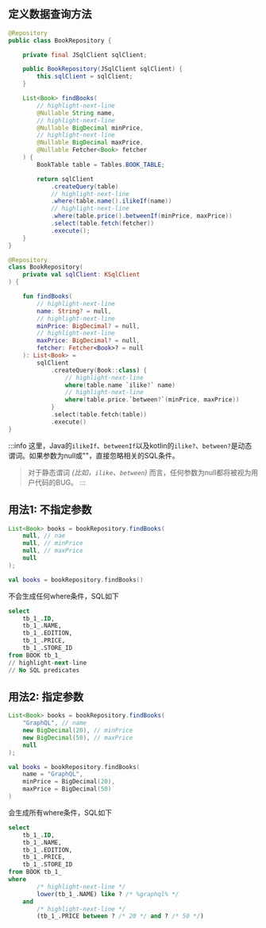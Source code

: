 
## 定义数据查询方法

<Tabs groupId="language">
<TabItem value="java" label="Java">

```java title="BookRepository.java" 
@Repository
public class BookRepository {

    private final JSqlClient sqlClient;

    public BookRepository(JSqlClient sqlClient) {
        this.sqlClient = sqlClient;
    }

    List<Book> findBooks(
        // highlight-next-line
        @Nullable String name, 
        // highlight-next-line
        @Nullable BigDecimal minPrice,
        // highlight-next-line  
        @Nullable BigDecimal maxPrice, 
        @Nullable Fetcher<Book> fetcher
    ) {  
        BookTable table = Tables.BOOK_TABLE;

        return sqlClient
            .createQuery(table)
            // highlight-next-line
            .where(table.name().ilikeIf(name)) 
            // highlight-next-line
            .where(table.price().betweenIf(minPrice, maxPrice)) 
            .select(table.fetch(fetcher))
            .execute();
    }
}
```

</TabItem>
<TabItem value="kotlin" label="Kotlin">

```kotlin title="BookRepository.kt" 
@Repository  
class BookRepository(
    private val sqlClient: KSqlClient
) {

    fun findBooks( 
        // highlight-next-line
        name: String? = null,
        // highlight-next-line
        minPrice: BigDecimal? = null, 
        // highlight-next-line
        maxPrice: BigDecimal? = null,
        fetcher: Fetcher<Book>? = null
    ): List<Book> =  
        sqlClient  
            .createQuery(Book::class) {
                // highlight-next-line
                where(table.name `ilike?` name) 
                // highlight-next-line 
                where(table.price.`between?`(minPrice, maxPrice)) 
            }
            .select(table.fetch(table))
            .execute() 
}
```

</TabItem> 
</Tabs>

:::info
这里，Java的`ilikeIf`、`betweenIf`以及kotlin的`ilike?`、`between?`是动态谓词。如果参数为null或""，直接忽略相关的SQL条件。

> 对于静态谓词 *(比如，`ilike`、`between`)* 而言，任何参数为null都将被视为用户代码的BUG。
:::

## 用法1: 不指定参数

<Tabs groupId="language">
<TabItem value="java" label="Java">

```java
List<Book> books = bookRepository.findBooks(
    null, // nae
    null, // minPrice
    null, // maxPrice
    null
);
```

</TabItem>
<TabItem value="kotlin" label="Kotlin">

```kotlin
val books = bookRepository.findBooks()
```

</TabItem>
</Tabs>

不会生成任何where条件，SQL如下

```sql
select
    tb_1_.ID,
    tb_1_.NAME,
    tb_1_.EDITION,
    tb_1_.PRICE,
    tb_1_.STORE_ID
from BOOK tb_1_
// highlight-next-line
// No SQL predicates
```

## 用法2: 指定参数

<Tabs groupId="language">
<TabItem value="java" label="Java">

```java
List<Book> books = bookRepository.findBooks(
    "GraphQL", // name
    new BigDecimal(20), // minPrice
    new BigDecimal(50), // maxPrice
    null
);
```

</TabItem>
<TabItem value="kotlin" label="Kotlin">

```kotlin
val books = bookRepository.findBooks(
    name = "GraphQL",
    minPrice = BigDecimal(20),
    maxPrice = BigDecimal(50)
)
```

</TabItem>
</Tabs>

会生成所有where条件，SQL如下

```sql
select
    tb_1_.ID,
    tb_1_.NAME,
    tb_1_.EDITION,
    tb_1_.PRICE,
    tb_1_.STORE_ID
from BOOK tb_1_
where
        /* highlight-next-line */
        lower(tb_1_.NAME) like ? /* %graphql% */
    and
        /* highlight-next-line */
        (tb_1_.PRICE between ? /* 20 */ and ? /* 50 */)
```